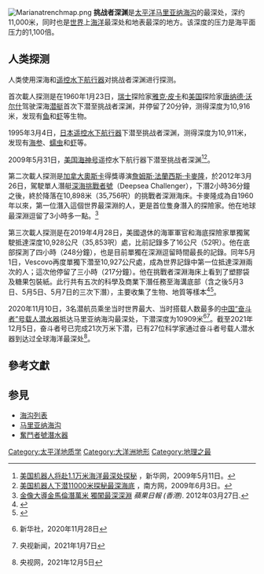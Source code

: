 [[Image:Marianatrenchmap.png|right]]
'''挑战者深渊'''是[[太平洋|太平洋]][[马里亚纳海沟|马里亚纳海沟]]的最深处，深约11,000米，同时也是[[世界|世界]]上[[海洋|海洋]]最深处和地表最深的地方。该深度的压力是海平面压力的1,100倍。

==人类探测==
人类使用深海{{le|载人潜水器|Deep-submergence vehicle}}和[[遥控水下航行器|遥控水下航行器]]对挑战者深渊进行探测。

首次載人探测是在1960年1月23日，[[瑞士|瑞士]]探险家[[雅克·皮卡|雅克·皮卡]]和[[美国|美国]]探险家[[唐纳德·沃尔什|唐纳德·沃尔什]]驾驶{{le|的里雅斯特号|Bathyscaphe Trieste}}深海[[潜艇|潜艇]]首次下潜至挑战者深渊，并停留了20分钟，测得深度为10,916米，发现有[[鱼|鱼]]和[[虾|虾]]等生物。

1995年3月4日，[[日本|日本]]{{tsl|en|Kaikō|海沟号}}[[遥控水下航行器|遥控水下航行器]]下潜至挑战者深渊，测得深度为10,911米，发现有[[海参|海参]]、[[蠕虫|蠕虫]]和[[虾|虾]]等。

2009年5月31日，[[美国|美国]][[海神号_(水下航行器)|海神号]]遥控水下航行器下潜至挑战者深渊<ref>[http://news.xinhuanet.com/tech/2009-05/11/content_11351413.htm 美国机器人将赴1.1万米海洋最深处探秘] {{Wayback|url=http://news.xinhuanet.com/tech/2009-05/11/content_11351413.htm |date=20170414051713 }}，新华网，2009年5月11日。</ref><ref>[http://tech.southcn.com/cyjj/content/2009-06/03/content_5215198.htm 美国机器人下潜11000米探秘最深海底] {{Wayback|url=http://tech.southcn.com/cyjj/content/2009-06/03/content_5215198.htm |date=20090702185852 }}，南方网，2009年6月3日。</ref>。

第二次載人探测是[[加拿大|加拿大]][[奧斯卡|奧斯卡]]得獎導演[[詹姆斯·法蘭西斯·卡麥隆|詹姆斯·法蘭西斯·卡麥隆]]，於2012年3月26日，駕駛單人潛艇[[深海挑戰者號|深海挑戰者號]]（Deepsea Challenger），下潛2小時36分鐘之後，終於降落在10,898米（35,756呎）的挑戰者深淵海床。卡麥隆成為自1960年以來，第一位潛入這個世界最深淵的人，更是首位隻身潛入的探險家。他在地球最深淵逗留了3小時多一點。<ref>[http://hk.apple.nextmedia.com/template/apple/art_main.php?iss_id=20120327&sec_id=15335&subsec_id=2756&art_id=16193351 金像大導金馬倫潛萬米 獨闖最深深淵] ''蘋果日報 (香港)''. 2012年03月27日.</ref>

第三次載人探测是在2019年4月28日，美國退休的海軍軍官和海底探險家{{link-en|維克多·韋斯科沃|Victor Vescovo}}單獨駕駛{{link-en|DSV Limiting Factor|Triton Submarines}}抵達深度10,928公尺（35,853呎）處，比前記錄多了16公尺（52呎）。他在底部探測了四小時（248分鐘），也是目前單獨在深淵逗留時間最長的記錄。同年5月1日，Vescovo再度單獨下濳至10,927公尺處，成為世界記錄中第一位抵達深淵兩次的人；這次他停留了三小時（217分鐘）。他在挑戰者深淵海床上看到了塑膠袋及糖果包裝紙。此行共有五次的科學及商業下潛任務至海溝底部（含之後5月3日、5月5日、5月7日的三次下潛），主要收集了生物、地質等樣本<ref>{{cite news|url=https://www.hk01.com/%E5%BD%A2%E8%80%8C/410590/omega-seamaster-%E6%89%93%E7%A0%B4%E5%8B%9E%E5%8A%9B%E5%A3%AB%E5%A4%9A%E5%B9%B4%E7%B4%80%E9%8C%84|title=【Omega】Seamaster 打破勞力士多年紀錄|date=2019年12月16日|website=香港01|accessdate=2020年1月25日|archive-date=2020年1月25日|archive-url=https://web.archive.org/web/20200125113228/https://www.hk01.com/%E5%BD%A2%E8%80%8C/410590/omega-seamaster-%E6%89%93%E7%A0%B4%E5%8B%9E%E5%8A%9B%E5%A3%AB%E5%A4%9A%E5%B9%B4%E7%B4%80%E9%8C%84|dead-url=no}}</ref><ref>{{cite news|url=https://fivedeeps.com/wp-content/uploads/2019/05/FDE-Challenger-Release-FINAL-5132019.pdf|title=Pacific Ocean Deepest Dive|date=2019年5月13日|website=Five Deeps Expedition|accessdate=2020年1月25日|archive-date=2020年2月3日|archive-url=https://web.archive.org/web/20200203210835/https://fivedeeps.com/wp-content/uploads/2019/05/FDE-Challenger-Release-FINAL-5132019.pdf|dead-url=no}}</ref>。

2020年11月10日，3名潜航员乘坐当时世界最大、当时搭载人数最多的[[奮鬥者號潛水器|中国“奋斗者”号载人潜水器]]抵达马里亚纳海沟最深处，下潜深度为10909米<ref>{{cite news|title=海底1万米，你好！——“奋斗者”号标注中国载人深潜新坐标|url=http://www.gov.cn/xinwen/2020-11/28/content_5565655.htm|accessdate=2022-02-23|archive-date=2022-02-23|archive-url=https://web.archive.org/web/20220223051455/http://www.gov.cn/xinwen/2020-11/28/content_5565655.htm}} 新华社，2020年11月28日</ref><ref>{{cite news|title=“奋斗者”号的万米深潜之路|url=http://m.news.cctv.com/2021/01/17/ARTIyv66ENgysLj211umMlCG210117.shtml|accessdate=2022-02-23|archive-date=2022-02-23|archive-url=https://web.archive.org/web/20220223051717/http://m.news.cctv.com/2021/01/17/ARTIyv66ENgysLj211umMlCG210117.shtml}} 央视新闻，2021年1月7日</ref>。截至2021年12月5日，奋斗者号已完成21次万米下潜，已有27位科学家通过奋斗者号载人潜水器到达过全球海洋最深处<ref>{{cite news |title=“奋斗者”号已完成21次万米下潜 27位科学家到达过全球海洋最深处 |url=https://china.huanqiu.com/article/45raLmlHYnE |accessdate=2022-02-23 |archive-date=2021-12-05 |archive-url=https://web.archive.org/web/20211205103133/https://china.huanqiu.com/article/45raLmlHYnE }} 央视网，2021年12月5日</ref>。

==參考文獻==
<div class="references-small">
<references />
</div>

==参見==
*[[海沟列表|海沟列表]]
*[[马里亚纳海沟|马里亚纳海沟]]
*[[奮鬥者號潛水器|奮鬥者號潛水器]]

[[Category:太平洋地质学|Category:太平洋地质学]]
[[Category:大洋洲地形|Category:大洋洲地形]]
[[Category:地理之最|Category:地理之最]]
